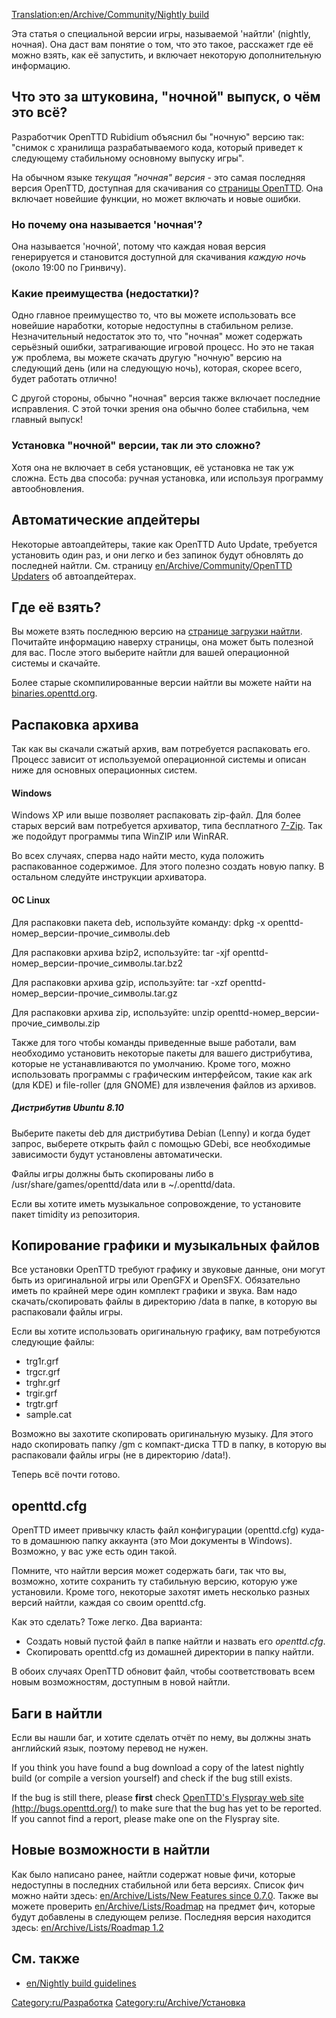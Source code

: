 [[Translation:en/Archive/Community/Nightly build]]

Эта статья о специальной версии игры, называемой 'найтли'  (nightly, ночная). Она даст вам понятие о том, что это такое, расскажет где её можно взять, как её запустить, и включает некоторую дополнительную информацию.

== Что это за штуковина, "ночной" выпуск, о чём это всё? ==

Разработчик OpenTTD Rubidium объяснил бы "ночную" версию так: "снимок с хранилища разрабатываемого кода, который приведет к следующему стабильному основному выпуску игры".

На обычном языке ''текущая "ночная" версия'' - это самая последняя версия OpenTTD, доступная для скачивания со [http://nightly.openttd.org/ страницы OpenTTD]. Она включает новейшие функции, но может включать и новые ошибки.

=== Но почему она называется 'ночная'? ===
Она называется 'ночной', потому что каждая новая версия генерируется и становится доступной для скачивания ''каждую ночь'' (около 19:00 по Гринвичу).

=== Какие преимущества (недостатки)? ===
Одно главное преимущество то, что вы можете использовать все новейшие наработки, которые недоступны в стабильном релизе. Незначительный недостаток это то, что "ночная" может содержать серьёзный ошибки, затрагивающие игровой процесс. Но это не такая уж проблема, вы можете скачать другую "ночную" версию на следующий день (или на следующую ночь), которая, скорее всего, будет работать отлично!

С другой стороны, обычно "ночная" версия также включает последние исправления. С этой точки зрения она обычно более стабильна, чем главный выпуск!

=== Установка "ночной" версии, так ли это сложно? ===
Хотя она не включает в себя установщик, её установка не так уж сложна. Есть два способа: ручная установка, или используя программу автообновления.

== Автоматические апдейтеры ==
Некоторые автоапдейтеры, такие как OpenTTD Auto Update, требуется установить один раз, и они легко и без запинок будут обновлять до последней найтли. См. страницу [[en/Archive/Community/OpenTTD Updaters]] об автоапдейтерах.

== Где её взять? ==
Вы можете взять последнюю версию на [http://nightly.openttd.org/ странице загрузки найтли]. Почитайте информацию наверху страницы, она может быть полезной для вас. После этого выберите найтли для вашей операционной системы и скачайте.

Более старые скомпилированные версии найтли вы можете найти на [http://binaries.openttd.org/ binaries.openttd.org].

== Распаковка архива ==
Так как вы скачали сжатый архив, вам потребуется распаковать его. Процесс зависит от используемой операционной системы и описан ниже для основных операционных систем.

==== Windows ====
Windows XP или выше позволяет распаковать zip-файл. Для более старых версий вам потребуется архиватор, типа бесплатного [http://www.7-zip.org/ 7-Zip]. Так же подойдут программы типа WinZIP или WinRAR.

Во всех случаях, сперва надо найти место, куда положить распакованное содержимое. Для этого полезно создать новую папку. В остальном следуйте инструкции архиватора.

==== ОС Linux ====

Для распаковки пакета deb, используйте команду:
dpkg -x openttd-номер_версии-прочие_символы.deb

Для распаковки архива bzip2, используйте:
tar -xjf openttd-номер_версии-прочие_символы.tar.bz2

Для распаковки архива gzip, используйте:
tar -xzf openttd-номер_версии-прочие_символы.tar.gz

Для распаковки архива zip, используйте:
unzip openttd-номер_версии-прочие_символы.zip

Также для того чтобы команды приведенные выше работали, вам необходимо установить некоторые пакеты для вашего дистрибутива, которые не устанавливаются по умолчанию.
Кроме того, можно использовать программы с графическим интерфейсом, такие как ark (для KDE) и file-roller (для GNOME) для извлечения файлов из архивов.

===== Дистрибутив Ubuntu 8.10 =====
Выберите пакеты deb для дистрибутива Debian (Lenny) и когда будет запрос, выберете открыть файл с помощью GDebi, все необходимые зависимости будут установлены автоматически.

Файлы игры должны быть скопированы либо в /usr/share/games/openttd/data или в ~/.openttd/data.

Если вы хотите иметь музыкальное сопровождение, то установите пакет timidity из репозитория.

{{ru/Manual/Заметка|Все вышеуказанное должно быть работоспособно в версии 8.04, но если GDebi жалуется о том что не может найти зависимости, то попробуйте версию игры для дистрибутива Debian (Etch). Очевидно, это должно также работать с другими системами на основе Debian.}}

== Копирование графики и музыкальных файлов ==
Все установки OpenTTD требуют графику и звуковые данные, они могут быть из оригинальной игры или OpenGFX и OpenSFX. Обязательно иметь по крайней мере один комплект графики и звука. Вам надо скачать/скопировать файлы в директорию /data в папке, в которую вы распаковали файлы игры.

Если вы хотите использовать оригинальную графику, вам потребуются следующие файлы:
* trg1r.grf
* trgcr.grf
* trghr.grf
* trgir.grf
* trgtr.grf
* sample.cat 

Возможно вы захотите скопировать оригинальную музыку. Для этого надо скопировать папку /gm с компакт-диска TTD в папку, в которую вы распаковали файлы игры (не в директорию /data!).

Теперь всё почти готово.

== openttd.cfg ==
OpenTTD имеет привычку класть файл конфигурации (openttd.cfg) куда-то в домашнюю папку аккаунта (это Мои документы в Windows). Возможно, у вас уже есть один такой.

Помните, что найтли версия может содержать баги, так что вы, возможно, хотите сохранить ту стабильную версию, которую уже установили. Кроме того, некоторые захотят иметь несколько разных версий найтли, каждая со своим openttd.cfg. 

Как это сделать? Тоже легко. Два варианта:

* Создать новый пустой файл в папке найтли и назвать его ''openttd.cfg''.
* Скопировать openttd.cfg из домашней директории в папку найтли.

В обоих случаях OpenTTD обновит файл, чтобы соответствовать всем новым возможностям, доступным в новой найтли.

== Баги в найтли ==
Если вы нашли баг, и хотите сделать отчёт по нему, вы должны знать английский язык, поэтому перевод не нужен.

If you think you have found a bug download a copy of the latest nightly build (or compile a version yourself) and check if the bug still exists.

If the bug is still there, please '''first''' check [http://bugs.openttd.org/ OpenTTD's Flyspray web site (http://bugs.openttd.org/)] to make sure that the bug has yet to be reported.  If you cannot find a report, please make one on the Flyspray site.

== Новые возможности в найтли ==
Как было написано ранее, найтли содержат новые фичи, которые недоступны в последних стабильной или бета версиях. Список фич можно найти здесь: [[en/Archive/Lists/New Features since 0.7.0]]. Также вы можете проверить 
[[en/Archive/Lists/Roadmap]] на предмет фич, которые будут добавлены в следующем релизе. Последняя версия находится здесь: [[en/Archive/Lists/Roadmap 1.2]]

== См. также ==
* [[en/Nightly build guidelines]]

[[Category:ru/Разработка]]
[[Category:ru/Archive/Установка]]